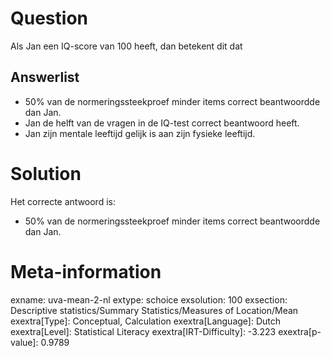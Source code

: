 Question
========

Als Jan een IQ-score van 100 heeft, dan betekent dit dat


Answerlist
----------

* 50% van de normeringssteekproef minder items correct beantwoordde dan Jan.
* Jan de helft van de vragen in de IQ-test correct beantwoord heeft.
* Jan zijn mentale leeftijd gelijk is aan zijn fysieke leeftijd.

Solution
========

Het correcte antwoord is: 

* 50% van de normeringssteekproef minder items correct beantwoordde dan Jan.

Meta-information
================
exname: uva-mean-2-nl
extype: schoice
exsolution: 100
exsection: Descriptive statistics/Summary Statistics/Measures of Location/Mean
exextra[Type]: Conceptual, Calculation
exextra[Language]: Dutch
exextra[Level]: Statistical Literacy
exextra[IRT-Difficulty]: -3.223
exextra[p-value]: 0.9789
